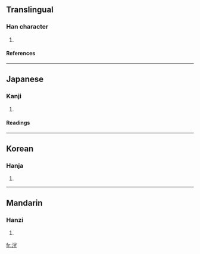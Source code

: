 ==Translingual==
===Han character===
{{Han char|rn=85|rad=水|as=07|sn=10|four=3611<sub>4</sub>|canj=水口竹土 (ERHG)}}
# {{defn|Han|sort=水07}}
====References====
{{Han ref|kx=0624.120|dkj=17476|dj=1022.010|hdz=31624.090|uh=6D67|ud=28007|bh=D256|bd=53846}}

----
==Japanese==
===Kanji===
{{ja-kanji|grade=|rs=水07}}
# {{defn|Japanese}} 
====Readings====
{{ja-readings|on=[[てい]] (tei), [[ちょう]] (chō), [[えい]] (ei), [[よう]] (yō)|kun=[[どろ]] (doro)}}

----
==Korean==
===Hanja===
{{ko-hanja|hangeul=영|eumhun=|rv=yeong|mr=yŏng|y=yeng}}
# {{defn|Korean}}

----
==Mandarin==
===Hanzi===
{{cmn-hanzi|pin=[[yǐng]] ([[ying3]])|wg=ying<sup>3</sup>}}
# {{defn|Mandarin}}

[[fr:浧]]
